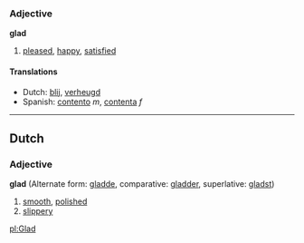 ===Adjective===
'''glad'''

# [[pleased]], [[happy]], [[satisfied]]

====Translations====
*Dutch: [[blij]], [[verheugd]]
*Spanish: [[contento]] ''m'', [[contenta]] ''f''
----
==Dutch==
===Adjective===
'''glad''' (Alternate form: [[gladde]], comparative: [[gladder]], superlative: [[gladst]])

# [[smooth]], [[polished]]
# [[slippery]]

[[pl:Glad]]
